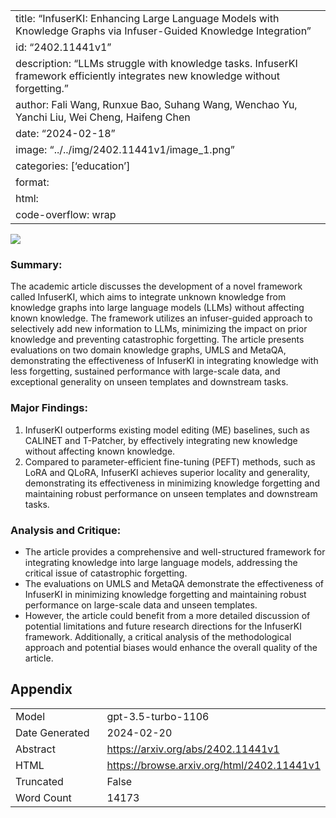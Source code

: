 
---
title: "InfuserKI: Enhancing Large Language Models with Knowledge Graphs via Infuser-Guided Knowledge Integration"
id: "2402.11441v1"
description: "LLMs struggle with knowledge tasks. InfuserKI framework efficiently integrates new knowledge without forgetting."
author: Fali Wang, Runxue Bao, Suhang Wang, Wenchao Yu, Yanchi Liu, Wei Cheng, Haifeng Chen
date: "2024-02-18"
image: "../../img/2402.11441v1/image_1.png"
categories: ['education']
format:
  html:
    code-overflow: wrap
---

![](../../img/2402.11441v1/image_1.png)

### **Summary:**
The academic article discusses the development of a novel framework called InfuserKI, which aims to integrate unknown knowledge from knowledge graphs into large language models (LLMs) without affecting known knowledge. The framework utilizes an infuser-guided approach to selectively add new information to LLMs, minimizing the impact on prior knowledge and preventing catastrophic forgetting. The article presents evaluations on two domain knowledge graphs, UMLS and MetaQA, demonstrating the effectiveness of InfuserKI in integrating knowledge with less forgetting, sustained performance with large-scale data, and exceptional generality on unseen templates and downstream tasks.

### Major Findings:
1. InfuserKI outperforms existing model editing (ME) baselines, such as CALINET and T-Patcher, by effectively integrating new knowledge without affecting known knowledge.
2. Compared to parameter-efficient fine-tuning (PEFT) methods, such as LoRA and QLoRA, InfuserKI achieves superior locality and generality, demonstrating its effectiveness in minimizing knowledge forgetting and maintaining robust performance on unseen templates and downstream tasks.

### Analysis and Critique:
- The article provides a comprehensive and well-structured framework for integrating knowledge into large language models, addressing the critical issue of catastrophic forgetting.
- The evaluations on UMLS and MetaQA demonstrate the effectiveness of InfuserKI in minimizing knowledge forgetting and maintaining robust performance on large-scale data and unseen templates.
- However, the article could benefit from a more detailed discussion of potential limitations and future research directions for the InfuserKI framework. Additionally, a critical analysis of the methodological approach and potential biases would enhance the overall quality of the article.

## Appendix

|          |          |
|----------|----------|
| Model     | gpt-3.5-turbo-1106       |
| Date Generated     | 2024-02-20       |
| Abstract | [https://arxiv.org/abs/2402.11441v1](https://arxiv.org/abs/2402.11441v1)        |
| HTML     | [https://browse.arxiv.org/html/2402.11441v1](https://browse.arxiv.org/html/2402.11441v1)       |
| Truncated       | False       |
| Word Count       | 14173       |